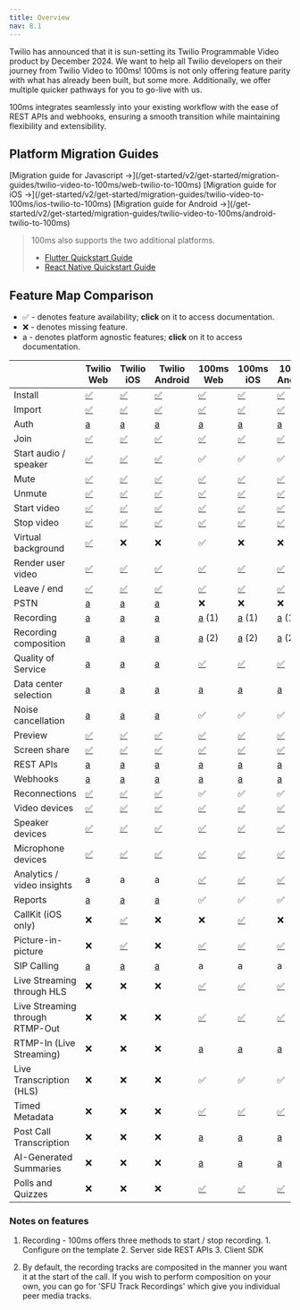 ```yaml
---
title: Overview
nav: 8.1
---
```


Twilio has announced that it is sun-setting its Twilio Programmable Video product by December 2024. We want to help all Twilio developers on their journey from Twilio Video to 100ms! 100ms is not only offering feature parity with what has already been built, but some more. Additionally, we offer multiple quicker pathways for you to go-live with us.

100ms integrates seamlessly into your existing workflow with the ease of REST APIs and webhooks, ensuring a smooth transition while maintaining flexibility and extensibility.

## Platform Migration Guides

<FlexContainer>

<Callout icon="web" title="Web">
[Migration guide for Javascript →](/get-started/v2/get-started/migration-guides/twilio-video-to-100ms/web-twilio-to-100ms)
</Callout>

<Callout title="iOS">
[Migration guide for iOS →](/get-started/v2/get-started/migration-guides/twilio-video-to-100ms/ios-twilio-to-100ms)
</Callout>

<Callout title="Android">
[Migration guide for Android →](/get-started/v2/get-started/migration-guides/twilio-video-to-100ms/android-twilio-to-100ms)
</Callout>

</FlexContainer>
<br/>

> 100ms also supports the two additional platforms.
> - [Flutter Quickstart Guide](/flutter/v2/quickstart/quickstart)
> - [React Native Quickstart Guide](/react-native/v2/quickstart/quickstart)
> 

## Feature Map Comparison


- ✅ - denotes feature availability; **click** on it to access documentation.
- ❌ - denotes missing feature.
- a - denotes platform agnostic features; **click** on it to access documentation.


|                                 | Twilio Web                                                                                                    | Twilio iOS                                                                                       | Twilio Android                                                                                          | 100ms Web                                                                                          | 100ms iOS                                                                                          | 100ms Android                                                                                      |
|---------------------------------|---------------------------------------------------------------------------------------------------------------|--------------------------------------------------------------------------------------------------|---------------------------------------------------------------------------------------------------------|----------------------------------------------------------------------------------------------------|----------------------------------------------------------------------------------------------------|----------------------------------------------------------------------------------------------------|
| Install                         | [✅](https://www.twilio.com/docs/video/javascript-getting-started#1-get-the-programmable-video-javascript-sdk) | [✅](https://www.twilio.com/docs/video/ios-getting-started#1-get-the-programmable-video-ios-sdk)  | [✅](https://www.twilio.com/docs/video/android-getting-started#1-get-the-programmable-video-android-sdk) | [✅](/javascript/v2/how-to-guides/install-the-sdk/integration)                                      | [✅](/ios/v2/how-to-guides/install-the-sdk/integration)                                            | [✅](/android/v2/how-to-guides/install-the-sdk/integration)                                         |
| Import                          | [✅](https://www.twilio.com/docs/video/javascript-getting-started#1-get-the-programmable-video-javascript-sdk) | [✅](https://www.twilio.com/docs/video/ios-getting-started#1-get-the-programmable-video-ios-sdk)  | [✅](https://www.twilio.com/docs/video/android-getting-started#1-get-the-programmable-video-android-sdk) | [✅](/javascript/v2/how-to-guides/install-the-sdk/integration)                                      | [✅](/ios/v2/how-to-guides/install-the-sdk/integration)                                            | [✅](/android/v2/how-to-guides/install-the-sdk/integration)                                         |
| Auth                            | [a](https://www.twilio.com/docs/video/tutorials/user-identity-access-tokens)                                  | [a](https://www.twilio.com/docs/video/tutorials/user-identity-access-tokens)                     | [a](https://www.twilio.com/docs/video/tutorials/user-identity-access-tokens)                            | [a](/get-started/v2/get-started/security-and-tokens)                                               | [a](/get-started/v2/get-started/security-and-tokens)                                               | [a](/get-started/v2/get-started/security-and-tokens)                                               |
| Join                            | [✅](https://www.twilio.com/docs/video/javascript-getting-started#connect-to-a-room)                          | [✅](https://www.twilio.com/docs/video/ios-getting-started#connect-to-a-room)                     | [✅](https://www.twilio.com/docs/video/android-getting-started#connect-to-a-room)                       | [✅](/javascript/v2/how-to-guides/set-up-video-conferencing/join)                                   | [✅](/ios/v2/how-to-guides/set-up-video-conferencing/join)                                         | [✅](/android/v2/how-to-guides/set-up-video-conferencing/join)                                      |
| Start audio / speaker           | [✅](https://www.twilio.com/docs/video/javascript-getting-started#set-up-local-media)                         | [✅](https://www.twilio.com/docs/video/ios-getting-started#set-up-local-media)                    | [✅](https://www.twilio.com/docs/video/android-getting-started#set-up-local-media)                      | ✅                                                                                                  | ✅                                                                                                 | ✅                                                                                                  |
| Mute                            | [✅](https://www.twilio.com/docs/video/javascript-getting-started#mute-your-local-media)                      | [✅](https://www.twilio.com/docs/video/ios-getting-started#set-up-local-media)                    | [✅](https://www.twilio.com/docs/video/android-getting-started#set-up-local-media)                      | [✅](/javascript/v2/how-to-guides/set-up-video-conferencing/mute)                                   | [✅](/ios/v2/how-to-guides/set-up-video-conferencing/mute)                                         | [✅](/android/v2/how-to-guides/set-up-video-conferencing/mute)                                      |
| Unmute                          | [✅](https://www.twilio.com/docs/video/javascript-getting-started#unmute-your-local-media)                    | [✅](https://www.twilio.com/docs/video/ios-getting-started#set-up-local-media)                    | [✅](https://www.twilio.com/docs/video/android-getting-started#set-up-local-media)                      | [✅](/javascript/v2/how-to-guides/set-up-video-conferencing/mute)                                   | [✅](/ios/v2/how-to-guides/set-up-video-conferencing/mute)                                         | [✅](/android/v2/how-to-guides/set-up-video-conferencing/mute)                                      |
| Start video                     | [✅](https://www.twilio.com/docs/video/javascript-getting-started#unmute-your-local-media)                    | [✅](https://www.twilio.com/docs/video/ios-getting-started#set-up-local-media)                    | [✅](https://www.twilio.com/docs/video/android-getting-started#set-up-local-media)                      | [✅](/javascript/v2/how-to-guides/set-up-video-conferencing/mute)                                   | [✅](/ios/v2/how-to-guides/set-up-video-conferencing/mute)                                         | [✅](/android/v2/how-to-guides/set-up-video-conferencing/mute)                                      |
| Stop video                      | [✅](https://www.twilio.com/docs/video/javascript-getting-started#mute-your-local-media)                      | [✅](https://www.twilio.com/docs/video/ios-getting-started#set-up-local-media)                    | [✅](https://www.twilio.com/docs/video/android-getting-started#set-up-local-media)                      | [✅](/javascript/v2/how-to-guides/set-up-video-conferencing/mute)                                   | [✅](/ios/v2/how-to-guides/set-up-video-conferencing/mute)                                         | [✅](/android/v2/how-to-guides/set-up-video-conferencing/mute)                                      |
| Virtual background              | [✅](https://www.twilio.com/docs/video/video-processors)                                                      | ❌                                                                                                | ❌                                                                                                      | ✅                                                                                                  | ❌                                                                                                 | ❌                                                                                                  |
| Render user video               | [✅](https://www.twilio.com/docs/video/javascript-getting-started#display-a-remote-participants-video)        | [✅](https://www.twilio.com/docs/video/ios-getting-started#working-with-remote-participants)      | [✅](https://www.twilio.com/docs/video/android-getting-started#working-with-remote-participants)        | [✅](/javascript/v2/how-to-guides/set-up-video-conferencing/render-video/overview)                  | [✅](/ios/v2/how-to-guides/set-up-video-conferencing/render-video/overview)                        | [✅](/android/v2/how-to-guides/set-up-video-conferencing/render-video/render-video)                 |
| Leave / end                     | [✅](https://www.twilio.com/docs/video/javascript-getting-started#disconnect-from-a-room)                     | [✅](https://www.twilio.com/docs/video/ios-getting-started#disconnect-from-a-room)                | [✅](https://www.twilio.com/docs/video/android-getting-started#disconnect-from-a-room)                  | [✅](/javascript/v2/how-to-guides/set-up-video-conferencing/join#leaving-a-room)                    | [✅](/ios/v2/how-to-guides/set-up-video-conferencing/leave)                                        | [✅](/android/v2/how-to-guides/set-up-video-conferencing/leave)                                     |
| PSTN                            | [a](https://www.twilio.com/docs/video/adding-programmable-voice-participants-video-rooms)                     | [a](https://www.twilio.com/docs/video/adding-programmable-voice-participants-video-rooms)        | [a](https://www.twilio.com/docs/video/adding-programmable-voice-participants-video-rooms)               | ❌                                                                                                 | ❌                                                                                                  | ❌                                                                                                 |
| Recording                       | [a](https://www.twilio.com/docs/video/tutorials/understanding-video-recordings-and-compositions)              | [a](https://www.twilio.com/docs/video/tutorials/understanding-video-recordings-and-compositions) | [a](https://www.twilio.com/docs/video/tutorials/understanding-video-recordings-and-compositions)        | [a](/get-started/v2/get-started/features/recordings/overview) (1)                                  | [a](/get-started/v2/get-started/features/recordings/overview) (1)                                  | [a](/get-started/v2/get-started/features/recordings/overview) (1)                                  |
| Recording composition           | [a](https://www.twilio.com/docs/video/tutorials/understanding-video-recordings-and-compositions)              | [a](https://www.twilio.com/docs/video/tutorials/understanding-video-recordings-and-compositions) | [a](https://www.twilio.com/docs/video/tutorials/understanding-video-recordings-and-compositions)        | [a](/get-started/v2/get-started/features/recordings/overview) (2)                                  | [a](/get-started/v2/get-started/features/recordings/overview) (2)                                  | [a](/get-started/v2/get-started/features/recordings/overview) (2)                                  |
| Quality of Service              | [a](https://www.twilio.com/docs/video/using-network-quality-api)                                              | [a](https://www.twilio.com/docs/video/using-network-quality-api)                                 | [a](https://www.twilio.com/docs/video/using-network-quality-api)                                        | [✅](/javascript/v2/how-to-guides/measure-network-quality-and-performance/connection-quality)      | [✅](/ios/v2/how-to-guides/measure-network-quality-and-performance/network-quality-reports)         | [✅](/android/v2/how-to-guides/measure-network-quality-and-performance/network-quality-reports)    |
| Data center selection           | [a](https://www.twilio.com/docs/video/tutorials/video-regions-and-global-low-latency)                         | [a](https://www.twilio.com/docs/video/tutorials/video-regions-and-global-low-latency)            | [a](https://www.twilio.com/docs/video/tutorials/video-regions-and-global-low-latency)                   | [a](/get-started/v2/get-started/concepts/basics#what-are-the-steps-to-build-a-live-app-with-100ms) | [a](/get-started/v2/get-started/concepts/basics#what-are-the-steps-to-build-a-live-app-with-100ms) | [a](/get-started/v2/get-started/concepts/basics#what-are-the-steps-to-build-a-live-app-with-100ms) |
| Noise cancellation              | [a](https://www.twilio.com/docs/video/noise-cancellation)                                                     | [a](https://www.twilio.com/docs/video/noise-cancellation)                                        | [a](https://www.twilio.com/docs/video/noise-cancellation)                                               | ✅                                                                                                 | ✅                                                                                                  | ✅                                                                                                 |
| Preview                         | [✅](https://www.twilio.com/docs/video/javascript-getting-started#display-a-camera-preview)                   | [✅](https://www.twilio.com/docs/video/ios-getting-started#display-a-camera-preview)              | [✅](https://www.twilio.com/docs/video/android-getting-started#display-a-camera-preview)                | [✅](/javascript/v2/how-to-guides/set-up-video-conferencing/preview)                                | [✅](/ios/v2/how-to-guides/set-up-video-conferencing/preview)                                      | [✅](/react-native/v2/quickstart/joining-with-preview)                                              |
| Screen share                    | [✅](https://www.twilio.com/docs/video/screen-capture-chrome)                                                 | [✅](https://www.twilio.com/docs/video/ios-v4-screen-capture)                                     | [✅](https://www.twilio.com/docs/video/android-screen-capture)                                          | [✅](/javascript/v2/how-to-guides/set-up-video-conferencing/screen-share)                           | [✅](/ios/v2/how-to-guides/set-up-video-conferencing/screen-share)                                 | [✅](/react-native/v2/how-to-guides/set-up-video-conferencing/screenshare)                          |
| REST APIs                       | [a](https://www.twilio.com/docs/video/api)                                                                    | [a](https://www.twilio.com/docs/video/api)                                                       | [a](https://www.twilio.com/docs/video/api)                                                              | [a](/server-side/v2/api-reference/Rooms/overview)                                                  | [a](/server-side/v2/api-reference/Rooms/overview)                                                  | [a](/server-side/v2/api-reference/Rooms/overview)                                                  |
| Webhooks                        | [a](https://www.twilio.com/docs/video/api/status-callbacks)                                                   | [a](https://www.twilio.com/docs/video/api/status-callbacks)                                      | [a](https://www.twilio.com/docs/video/api/status-callbacks)                                             | [a](/server-side/v2/how-to-guides/configure-webhooks/overview)                                     | [a](/server-side/v2/how-to-guides/configure-webhooks/overview)                                     | [a](/server-side/v2/how-to-guides/configure-webhooks/overview)                                     |
| Reconnections                   | [✅](https://www.twilio.com/docs/video/reconnection-states-and-events)                                        | [✅](https://www.twilio.com/docs/video/ios-getting-started#room-reconnection)                     | [✅](https://www.twilio.com/docs/video/android-getting-started#room-reconnection)                       | ✅                                                                                                  | ✅                                                                                                 | ✅                                                                                                  |
| Video devices                   | [✅](https://github.com/twilio/video-quickstart-js/blob/master/examples/mediadevices/src/helpers.js)          | [✅](https://www.twilio.com/docs/video/ios-v5-configuring-audio-video-inputs-and-outputs)         | [✅](https://www.twilio.com/docs/video/android-configuring-audio-video-inputs-and-outputs)              | [✅](/javascript/v2/how-to-guides/set-up-video-conferencing/device-change)                          | [✅](/ios/v2/how-to-guides/configure-your-device/camera/switch-camera)                             | [✅](/android/v2/how-to-guides/interact-with-room/track/track-settings#camerafacing)                |
| Speaker devices                 | [✅](https://github.com/twilio/video-quickstart-js/blob/master/examples/mediadevices/src/helpers.js)          | [✅](https://www.twilio.com/docs/video/ios-v5-configuring-audio-video-inputs-and-outputs)         | [✅](https://www.twilio.com/docs/video/android-configuring-audio-video-inputs-and-outputs)              | [✅](/javascript/v2/how-to-guides/set-up-video-conferencing/device-change)                          | [✅](/ios/v2/how-to-guides/configure-your-device/speaker/audio-output-routing)                     | [✅](/android/v2/how-to-guides/configure-your-device/speaker/audio-output-routing)                  |
| Microphone devices              | [✅](https://github.com/twilio/video-quickstart-js/blob/master/examples/mediadevices/src/helpers.js)          | [✅](https://www.twilio.com/docs/video/ios-v5-configuring-audio-video-inputs-and-outputs)         | [✅](https://www.twilio.com/docs/video/android-configuring-audio-video-inputs-and-outputs)              | [✅](/javascript/v2/how-to-guides/set-up-video-conferencing/device-change)                          | [✅](/ios/v2/how-to-guides/configure-your-device/speaker/audio-output-routing)                     | [✅](/android/v2/how-to-guides/configure-your-device/speaker/audio-output-routing)                  |
| Analytics / video insights      | a                                                                                                             | a                                                                                                | a                                                                                                       | [✅](/javascript/v2/how-to-guides/measure-network-quality-and-performance/stats)                   | [✅](/ios/v2/how-to-guides/measure-network-quality-and-performance/call-stats)                      | [✅](/android/v2/how-to-guides/measure-network-quality-and-performance/webrtc-stats)               |
| Reports                         | [a](https://www.twilio.com/docs/video/troubleshooting/video-log-analyzer-api)                                 | [a](https://www.twilio.com/docs/video/troubleshooting/video-log-analyzer-api)                    | [a](https://www.twilio.com/docs/video/troubleshooting/video-log-analyzer-api)                           | ✅                                                                                                 | ✅                                                                                                  | ✅                                                                                                 |
| CallKit (iOS only)              | ❌                                                                                                            | [✅](https://github.com/twilio/video-quickstart-ios/tree/master/VideoCallKitQuickStart)          | ❌                                                                                                       | ❌                                                                                                 | [✅](/ios/v2/how-to-guides/set-up-video-conferencing/callkit)                                      | ❌                                                                                                  |
| Picture-in-picture              | ❌                                                                                                            | [✅](https://github.com/twilio/twilio-video-app-ios)                                             | ❌                                                                                                       | [✅](/javascript/v2/how-to-guides/set-up-video-conferencing/render-video/pip-mode)                 | [✅](/ios/v2/how-to-guides/set-up-video-conferencing/render-video/pip-mode)                         | [✅](/android/v2/how-to-guides/set-up-video-conferencing/render-video/Pip-Mode)                    |
| SIP Calling                     | [a](https://www.twilio.com/docs/video/adding-programmable-voice-participants-video-rooms)                     | [a](https://www.twilio.com/docs/video/adding-programmable-voice-participants-video-rooms)        | [a](https://www.twilio.com/docs/video/adding-programmable-voice-participants-video-rooms)               | a                                                                                                  | a                                                                                                  | a                                                                                                  |
| Live Streaming through HLS      | ❌                                                                                                            | ❌                                                                                                | ❌                                                                                                      | [✅](/javascript/v2/how-to-guides/record-and-live-stream/hls/hls)                                  | [✅](/ios/v2/how-to-guides/record-and-live-stream/hls/hls)                                          | [✅](/android/v2/how-to-guides/record-and-live-stream/hls/hls)                                     |
| Live Streaming through RTMP-Out | ❌                                                                                                            | ❌                                                                                                | ❌                                                                                                      | [✅](/javascript/v2/how-to-guides/record-and-live-stream/rtmp-recording)                           | [✅](/ios/v2/how-to-guides/record-and-live-stream/rtmp-recording)                                   | [✅](/android/v2/how-to-guides/record-and-live-stream/rtmp-recording)                              |
| RTMP-In (Live Streaming)        | ❌                                                                                                            | ❌                                                                                                | ❌                                                                                                      | [a](/server-side/v2/how-to-guides/live-streaming-rtmp-ingestion)                                   | [a](/server-side/v2/how-to-guides/live-streaming-rtmp-ingestion)                                   | [a](/server-side/v2/how-to-guides/live-streaming-rtmp-ingestion)                                   |
| Live Transcription (HLS)        | ❌                                                                                                            | ❌                                                                                                | ❌                                                                                                      | ✅                                                                                                  | ✅                                                                                                 | ✅                                                                                                  |
| Timed Metadata                  | ❌                                                                                                            | ❌                                                                                                | ❌                                                                                                      | [✅](/javascript/v2/how-to-guides/record-and-live-stream/hls/hls-timed-metadata)                   | [✅](/ios/v2/how-to-guides/record-and-live-stream/hls/hls-timed-metadata)                           | [✅](/android/v2/how-to-guides/record-and-live-stream/hls/hls-timed-metadata)                      |
| Post Call Transcription         | ❌                                                                                                            | ❌                                                                                                | ❌                                                                                                      | [a](/server-side/v2/how-to-guides/enable-transcription-and-summary)                                | [a](/server-side/v2/how-to-guides/enable-transcription-and-summary)                                | [a](/server-side/v2/how-to-guides/enable-transcription-and-summary)                                |
| AI-Generated Summaries          | ❌                                                                                                            | ❌                                                                                                | ❌                                                                                                      | [a](/server-side/v2/how-to-guides/enable-transcription-and-summary)                                | [a](/server-side/v2/how-to-guides/enable-transcription-and-summary)                                | [a](/server-side/v2/how-to-guides/enable-transcription-and-summary)                                |
| Polls and Quizzes               | ❌                                                                                                            | ❌                                                                                                | ❌                                                                                                      | [✅](/javascript/v2/how-to-guides/build-interactive-features/polls)                                | [✅](/ios/v2/how-to-guides/interact-with-room/room/polls)                                           | [✅](/android/v2/how-to-guides/interact-with-room/room/polls)                                      |

### Notes on features
1. Recording - 100ms offers three methods to start / stop recording.
        1. Configure on the template
        2. Server side REST APIs
        3. Client SDK
    
2. By default, the recording tracks are composited in the manner you want it at the start of the call. If you wish to perform composition on your own, you can go for 'SFU Track Recordings' which give you individual peer media tracks.



